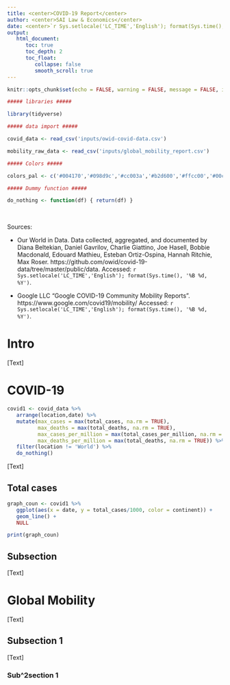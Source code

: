 ```yaml
---
title: <center>COVID-19 Report</center>
author: <center>SAI Law & Economics</center>
date: <center>`r Sys.setlocale('LC_TIME','English'); format(Sys.time(),'%B %d, %Y')`</center>
output:
   html_document:
      toc: true
      toc_depth: 2
      toc_float:
         collapse: false
         smooth_scroll: true
---
```


```r

knitr::opts_chunk$set(echo = FALSE, warning = FALSE, message = FALSE, include = TRUE)

##### libraries #####

library(tidyverse)

##### data import #####

covid_data <- read_csv('inputs/owid-covid-data.csv')

mobility_raw_data <- read_csv('inputs/global_mobility_report.csv')

##### Colors #####

colors_pal <- c('#004170','#098d9c','#cc003a','#b2d600','#ffcc00','#00c954','#00bf9f','#00a9bf','#6f00bf','#b02c88')

##### Dummy function #####

do_nothing <- function(df) { return(df) }

```

<br>

Sources:

* Our World in Data. Data collected, aggregated, and documented by Diana Beltekian, Daniel Gavrilov, Charlie Giattino, Joe Hasell, Bobbie Macdonald, Edouard Mathieu, Esteban Ortiz-Ospina, Hannah Ritchie, Max Roser. https://github.com/owid/covid-19-data/tree/master/public/data. Accessed: `r Sys.setlocale('LC_TIME','English'); format(Sys.time(), '%B %d, %Y')`.

* Google LLC "Google COVID-19 Community Mobility Reports". https://www.google.com/covid19/mobility/ Accessed: `r Sys.setlocale('LC_TIME','English'); format(Sys.time(), '%B %d, %Y')`.

# Intro

[Text]

# COVID-19 

```r

covid1 <- covid_data %>% 
   arrange(location,date) %>%
   mutate(max_cases = max(total_cases, na.rm = TRUE),
          max_deaths = max(total_deaths, na.rm = TRUE),
          max_cases_per_million = max(total_cases_per_million, na.rm = TRUE),
          max_deaths_per_million = max(total_deaths, na.rm = TRUE)) %>% 
   filter(location != 'World') %>%
   do_nothing()

```

[Text]

## Total cases

```r

graph_coun <- covid1 %>% 
   ggplot(aes(x = date, y = total_cases/1000, color = continent)) +
   geom_line() +
   NULL

print(graph_coun)

```


## Subsection

[Text]

# Global Mobility

[Text]

## Subsection 1

[Text]

### Sub^2section 1


